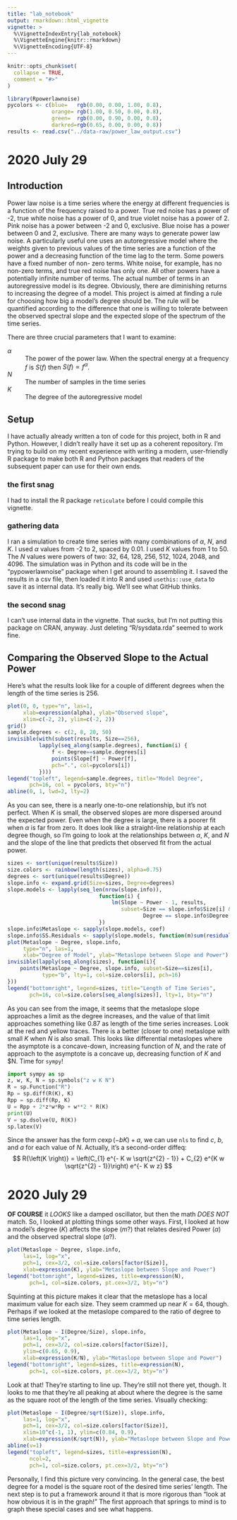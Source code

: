 ```yaml
---
title: "lab_notebook"
output: rmarkdown::html_vignette
vignette: >
  %\VignetteIndexEntry{lab_notebook}
  %\VignetteEngine{knitr::rmarkdown}
  %\VignetteEncoding{UTF-8}
---
```


```r
knitr::opts_chunk$set(
  collapse = TRUE,
  comment = "#>"
)
```

```r
library(Rpowerlawnoise)
pycolors <- c(blue=   rgb(0.00, 0.00, 1.00, 0.8),
              orange= rgb(1.00, 0.50, 0.00, 0.8),
              green=  rgb(0.00, 0.90, 0.00, 0.8),
              darkred=rgb(0.65, 0.00, 0.00, 0.8))
results <- read.csv("../data-raw/power_law_output.csv")
```

# 2020 July 29

## Introduction

Power law noise is a time series where the energy at different frequencies is a
function of the frequency raised to a power. True red noise has a power of -2,
true white noise has a power of 0, and true violet noise has a power of 2. Pink
noise has a power between -2 and 0, exclusive. Blue noise has a power between 0
and 2, exclusive. There are many ways to generate power law noise. A
particularly useful one uses an autoregressive model where the weights given to
previous values of the time series are a function of the power and a decreasing
function of the time lag to the term. Some powers have a fixed number of non-
zero terms. White noise, for example, has no non-zero terms, and true red noise
has only one. All other powers have a potentially infinite number of terms. The
actual number of terms in an autoregressive model is its degree. Obviously,
there are diminishing returns to increasing the degree of a model. This project
is aimed at finding a rule for choosing how big a model's degree should be. The
rule will be quantified according to the difference that one is willing to
tolerate between the observed spectral slope and the expected slope of the
spectrum of the time series.

There are three crucial parameters that I want to examine:

$\alpha$
: The power of the power law. When the spectral energy at a frequency $f$ is
$S(f)$ then $S(f) \propto f^{\alpha}$.

$N$
: The number of samples in the time series

$K$
: The degree of the autoregressive model

## Setup

I have actually already written a ton of code for this project, both in R and
Python. However, I didn't really have it set up as a coherent repository. I'm
trying to build on my recent experience with writing a modern, user-friendly R
package to make both R and Python packages that readers of the subsequent paper
can use for their own ends.

### the first snag
I had to install the R package `reticulate` before I could compile this
vignette.

### gathering data
I ran a simulation to create time series with many combinations of $\alpha$,
$N$, and $K$. I used $\alpha$ values from -2 to 2, spaced by 0.01. I used $K$
values from 1 to 50. The $N$ values were powers of two: 32, 64, 128, 256, 512,
1024, 2048, and 4096. The simulation was in Python and its code will be in the
"pypowerlawnoise" package when I get around to assembling it. I saved the
results in a csv file, then loaded it into R and used `usethis::use_data` to
save it as internal data. It's really big. We'll see what GitHub thinks.

### the second snag
I can't use internal data in the vignette. That sucks, but I'm not putting this
package on CRAN, anyway. Just deleting "R/sysdata.rda" seemed to work fine.

## Comparing the Observed Slope to the Actual Power

Here's what the results look like for a couple of different degrees when the
length of the time series is 256.

```r
plot(0, 0, type="n", las=1,
     xlab=expression(alpha), ylab="Observed slope",
     xlim=c(-2, 2), ylim=c(-2, 2))
grid()
sample.degrees <- c(2, 8, 20, 50)
invisible(with(subset(results, Size==256),
          lapply(seq_along(sample.degrees), function(i) {
              f <- Degree==sample.degrees[i]
              points(Slope[f] ~ Power[f],
              pch=".", col=pycolors[i])
          })))
legend("topleft", legend=sample.degrees, title="Model Degree",
       pch=16, col = pycolors, bty="n")
abline(0, 1, lwd=2, lty=2)
```
As you can see, there is a nearly one-to-one relationship, but it's not
perfect. When $K$ is small, the observed slopes are more dispersed around the
expected power. Even when the degree is large, there is a poorer fit when
$\alpha$ is far from zero. It does look like a straight-line relationship at
each degree though, so I'm going to look at the relationships between $\alpha$,
$K$, and $N$ and the slope of the line that predicts thet observed fit from the
actual power.

```r
sizes <- sort(unique(results$Size))
size.colors <- rainbow(length(sizes), alpha=0.75)
degrees <- sort(unique(results$Degree))
slope.info <- expand.grid(Size=sizes, Degree=degrees)
slope.models <- lapply(seq_len(nrow(slope.info)),
                             function(i) {
                                 lm(Slope ~ Power - 1, results,
                                    subset=Size == slope.info$Size[i] &
                                           Degree == slope.info$Degree[i])
                             })
slope.info$Metaslope <- sapply(slope.models, coef)
slope.info$SS.Residuals <- sapply(slope.models, function(m)sum(residuals(m)^2))
plot(Metaslope ~ Degree, slope.info,
     type="n", las=1,
     xlab="Degree of Model", ylab="Metaslope between Slope and Power")
invisible(lapply(seq_along(sizes), function(i){
    points(Metaslope ~ Degree, slope.info, subset=Size==sizes[i],
           type="b", lty=1, col=size.colors[i], pch=16)
}))
legend("bottomright", legend=sizes, title="Length of Time Series",
       pch=16, col=size.colors[seq_along(sizes)], lty=1, bty="n")
```
As you can see from the image, it seems that the metaslope slope approaches
a limit as the degree increases, and the value of that limit approaches
something like 0.87 as length of the time series increases. Look at the red and
yellow traces. There is a better (closer to one) metaslope with small $K$
when $N$ is also small. This looks like differential metaslopes where the
asymptote is a concave-down, increasing function of $N$, and the rate of
approach to the asymptote is a concave up, decreasing function of $K$ and $N.
Time for `sympy`!

```python
import sympy as sp
z, w, K, N = sp.symbols("z w K N")
R = sp.Function("R")
Rp = sp.diff(R(K), K)
Rpp = sp.diff(Rp, K)
U = Rpp + 2*z*w*Rp + w**2 * R(K)
print(U)
V = sp.dsolve(U, R(K))
sp.latex(V)
```
Since the answer has the form $c\exp(-bK) + a$, we can use `nls` to find $c$,
$b$, and $a$ for each value of $N$.
Actually, it's a second-order diffeq:
$$
    R{\left(K \right)} =
    \left(C_{1} e^{- K w \sqrt{z^{2} - 1}} +
    C_{2} e^{K w \sqrt{z^{2} - 1}}\right) e^{- K w z}
$$

# 2020 July 29

__OF COURSE__ it _LOOKS_ like a damped oscillator, but then the math _DOES NOT_
match. So, I looked at plotting things some other ways. First, I looked at how
a model's degree ($K$) affects the slope ($m$?) that relates desired Power
($\alpha$) and the observed spectral slope ($a$?).

```r
plot(Metaslope ~ Degree, slope.info,
     las=1, log="x",
     pch=1, cex=3/2, col=size.colors[factor(Size)],
     xlab=expression(K), ylab="Metaslope between Slope and Power")
legend("bottomright", legend=sizes, title=expression(N),
       pch=1, col=size.colors, pt.cex=3/2, bty="n")
```
Squinting at this picture makes it clear that the metaslope has a local
maximum value for each size. They seem crammed up near $K=64$, though. Perhaps
if we looked at the metaslope compared to the ratio of degree to time series
length.
```r
plot(Metaslope ~ I(Degree/Size), slope.info,
     las=1, log="x",
     pch=1, cex=3/2, col=size.colors[factor(Size)],
     ylim=c(0.65, 0.9),
     xlab=expression(K/N), ylab="Metaslope between Slope and Power")
legend("bottomright", legend=sizes, title=expression(N),
       pch=1, col=size.colors, pt.cex=3/2, bty="n")
```
Look at that! They're starting to line up. They're still not there yet, though.
It looks to me that they're all peaking at about where the degree is the same
as the square root of the length of the time series. Visually checking:
```r
plot(Metaslope ~ I(Degree/sqrt(Size)), slope.info,
     las=1, log="x",
     pch=1, cex=3/2, col=size.colors[factor(Size)],
     xlim=10^c(-1, 1), ylim=c(0.84, 0.9),
     xlab=expression(K/sqrt(N)), ylab="Metaslope between Slope and Power")
abline(v=1)
legend("topleft", legend=sizes, title=expression(N),
       ncol=2,
       pch=1, col=size.colors, pt.cex=3/2, bty="n")
```
Personally, I find this picture very convincing. In the general case, the best
degree for a model is the square root of the desired time series' length. The
next step is to put a framework around it that is more rigorous than "look at
how obvious it is in the graph!" The first approach that springs to mind is to
graph these special cases and see what happens.
